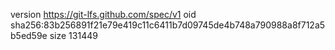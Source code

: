version https://git-lfs.github.com/spec/v1
oid sha256:83b256891f21e79e419c11c6411b7d09745de4b748a790988a8f712a5b5ed59e
size 131449
